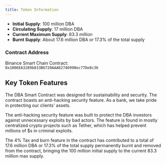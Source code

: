 ```yaml
---
title: Token Information
---
```


- **Initial Supply**: 100 million DBA
- **Circulating Supply**: 17 million DBA
- **Current Maximum Supply**: 83.3 million
- **Burnt Supply**: About 17.6 million DBA or 17.3% of the total supply

### Contract Address
Binance Smart Chain Contract: `0x1006EA3289b833B6720AAA82746990ec77De8c36`


## Key Token Features

The DBA Smart Contract was designed for sustainability and security. The contract boasts an anti-hacking security feature. As a bank, we take pride in protecting our clients' assets.

The anti-hacking security feature was built to protect the DBA investors against unnecessary exploits by bad actors. The feature is found in mostly centralized crypto projects such as Tether, which has helped prevent millions of &dollar;s in criminal exploits.

The 4% Tax and burn feature in the contract has contributed to a total of 17.6 million DBA or 17.3% of the total supply permanently burnt and removed from the contract, bringing the 100 million initial supply to the current 83.3 million max supply.
